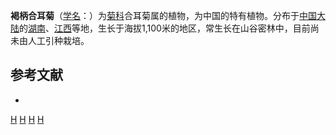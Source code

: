 {{Speciesbox 
| genus = Synotis
| species = fulvipes
| authority = (Ling) C. Jeffrey et [[陈艺林|Y. L. Chen]]
}}

'''褐柄合耳菊'''（[[学名|学名]]：{{lang|la|''Synotis fulvipes''}}）为[[菊科|菊科]]合耳菊属的植物，为中国的特有植物。分布于[[中国大陆|中国大陆]]的[[湖南|湖南]]、[[江西|江西]]等地，生长于海拔1,100米的地区，常生长在山谷密林中，目前尚未由人工引种栽培。

== 参考文献 ==
<div class="references-small">
* {{cite web| url =http://www.bioinfo.cn/db05/KmzwSpecies.php?action=view&id=5567| title =褐柄合耳菊| work =《中国高等植物数据库全库》| publisher =中国科学院微生物研究所| author =昆明植物研究所| accessdate =2009-02-25| deadurl =yes| archiveurl =https://web.archive.org/web/20160305065901/http://www.bioinfo.cn/db05/KmzwSpecies.php?action=view&id=5567| archivedate =2016-03-05| df =}}
</div>
{{Taxonbar|from=Q15231898}}

[[Category:合耳菊属|H]]
[[Category:中國特有植物|H]]
[[Category:湖南植物|H]]
[[Category:江西植物|H]]